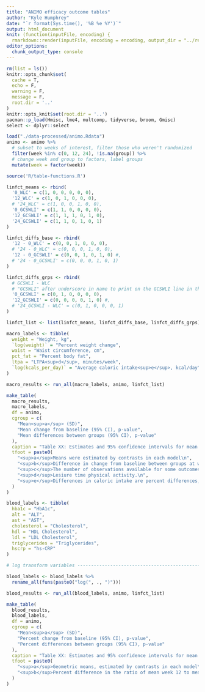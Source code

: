 ```yaml
---
title: "ANIMO efficacy outcome tables"
author: "Kyle Humphrey"
date: "`r format(Sys.time(), '%B %e %Y')`"
output: html_document
knit: (function(inputFile, encoding) {
  rmarkdown::render(inputFile, encoding = encoding, output_dir = "../results") })
editor_options: 
  chunk_output_type: console
---
```


```r
rm(list = ls())
knitr::opts_chunk$set(
  cache = T,
  echo = F,
  warning = F,
  message = F,
  root.dir = '..'
)
knitr::opts_knit$set(root.dir = '..')
pacman::p_load(Hmisc, lme4, multcomp, tidyverse, broom, Gmisc)
select <- dplyr::select
```

```r
load("./data-processed/animo.Rdata")
animo <- animo %>% 
  # subset to weeks of interest, filter those who weren't randomized
  filter(week %in% c(0, 12, 24), !is.na(group)) %>%
  # change week and group to factors, label groups
  mutate(week = factor(week))
```

```r
source('R/table-functions.R')
```

```r
linfct_means <- rbind(
  '0_WLC' = c(1, 0, 0, 0, 0, 0),
  '12_WLC' = c(1, 0, 1, 0, 0, 0),
  # '24_WLC' = c(1, 0, 0, 1, 0, 0),
  '0_GCSWLI' = c(1, 1, 0, 0, 0, 0),
  '12_GCSWLI' = c(1, 1, 1, 0, 1, 0),
  '24_GCSWLI' = c(1, 1, 0, 1, 0, 1)
)

linfct_diffs_base <- rbind(
  '12 - 0_WLC' = c(0, 0, 1, 0, 0, 0),
  # '24 - 0_WLC' = c(0, 0, 0, 1, 0, 0),
  '12 - 0_GCSWLI' = c(0, 0, 1, 0, 1, 0) #,
  # '24 - 0_GCSWLI' = c(0, 0, 0, 1, 0, 1)
)

linfct_diffs_grps <- rbind(
  # GCSWLI - WLC
  # "GCSWLI" after underscore in name to print on the GCSWLI line in the table
  '0_GCSWLI' = c(0, 1, 0, 0, 0, 0),
  '12_GCSWLI' = c(0, 0, 0, 0, 1, 0) #,
  # '24_GCSWLI - WLC' = c(0, 1, 0, 0, 0, 1)
)

linfct_list <- list(linfct_means, linfct_diffs_base, linfct_diffs_grps)
```

```r
macro_labels <- tibble(
  weight = "Weight, kg",
  `log(weight)` = "Percent weight change",
  waist = "Waist circumference, cm",
  pct_fat = "Percent body fat",
  ltpa = "LTPA<sup>d</sup>, minutes/week",
  `log(kcals_per_day)` = "Average caloric intake<sup>e</sup>, kcal/day"
)
```

```r
macro_results <- run_all(macro_labels, animo, linfct_list)
```

```r
make_table(
  macro_results,
  macro_labels,
  df = animo,
  cgroup = c(
    "Mean<sup>a</sup> (SD)",
    "Mean change from baseline (95% CI), p-value",
    "Mean differences between groups (95% CI), p-value"
  ),
  caption = "Table XX: Estimates and 95% confidence intervals for mean weight, body composition, physical activity, and daily caloric intake, as well as changes in these mean measures from baseline, and mean differences between groups.",
  tfoot = paste0(
    "<sup>a</sup>Means were estimated by contrasts in each model\n",
    "<sup>b</sup>Difference in change from baseline between groups at week 12\n",
    "<sup>c</sup>The number of observations available for some outcomes were one below or above the values given\n",
    "<sup>d</sup>Lesiure time physical activity.\n",
    "<sup>e</sup>Differences in caloric intake are percent differences, and (for the last column) percent difference in ratio of mean week 12 to mean baseline measurements"
  )
)
```


```r
blood_labels <- tibble(
  hba1c = "HbA1c",
  alt = "ALT",
  ast = "AST",
  cholesterol = "Cholesterol",
  hdl = "HDL Cholesterol",
  ldl = "LDL Cholesterol",
  triglycerides = "Triglycerides",
  hscrp = "hs-CRP"
)

# log transform variables -------------------------------------------------

blood_labels <- blood_labels %>%
  rename_all(funs(paste0("log(", ., ")")))
```

```r
blood_results <- run_all(blood_labels, animo, linfct_list)
```

```r
make_table(
  blood_results,
  blood_labels,
  df = animo,
  cgroup = c(
    "Mean<sup>a</sup> (SD)",
    "Percent change from baseline (95% CI), p-value",
    "Percent differences between groups (95% CI), p-value"
  ),
  caption = "Table XX: Estimates and 95% confidence intervals for mean cardiometabolic measures, changes in mean measures from baseline, and mean differences between groups. Units for means and SDs are mg/dL, with the exception of HbA1c, which has units of DCCT %.",
  tfoot = paste0(
    "<sup>a</sup>Geometric means, estimated by contrasts in each model\n",
    "<sup>b</sup>Percent difference in the ratio of mean week 12 to mean baseline measurements\n<sup>c</sup>The number of observations available for some outcomes were one below or above the values given"
  )
)
```

